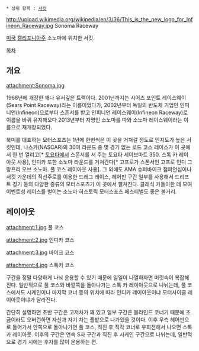  * 상위 항목 : [[서킷]]

http://upload.wikimedia.org/wikipedia/en/3/36/This_is_the_new_logo_for_Infineon_Raceway.jpg
Sonoma Raceway

[[미국]] [[캘리포니아]]주 소노마에 위치한 서킷.

[[목차]]

== 개요 ==
attachment:Sonoma.jpg

1968년에 개장한 꽤나 유서깊은 트랙이다. 2001년까지는 시어즈 포인트 레이스웨이(Sears Point Raceway)라는 이름이었다가, 2002년부터 독일의 반도체 기업인 인피니언(Infineon)으로부터 스폰서를 받고 인피니언 레이스웨이(Infineon Raceway)로 이름을 바꿔 유지해오다 2013년부터 지명인 소노마를 따와 소노마 레이스웨이라는 이름으로 재개장되었다.

북미를 대표하는 모터스포츠는 1년에 한번씩은 이 곳을 거쳐갈 정도로 인지도가 높은 서킷인데, 나스카(NASCAR)의 30여 라운드 중 몇 경기 없는 로드 코스 레이스가 이 곳에서 한 번 열리고[* [[토요타]]에서 스폰서를 서 주는 토요타 세이브마트 350. 스톡 카 레이아웃 사용], 인디카 또한 소노마 라운드를 거쳐간다[* 고프로가 스폰서인 고프로 인디 그랑프리 오브 소노마. 풀 코스 레이아웃 사용]. 그 외에도 AMA 슈퍼바이크 챔피언십이나 서킷 가운데의 직선주로를 이용한 드래그 레이스, 헤어핀 구간 일부를 사용해서 드리프트 경기 등의 다양한 종류의 모터스포츠가 이 곳에서 펼쳐진다. 클래식 카들이한 데 모여 이벤트성 레이스를 벌이는 소노마 히스토릭 모터스포츠 페스티벌도 좋은 볼거리.

== 레이아웃 ==
attachment:1.jpg
풀 코스

attachment:2.jpg
인디카 코스

attachment:3.jpg
바이크 코스

attachment:4.jpg
스톡카 코스

구간을 정말 다양하게 나눠 운용할 수 있기 때문에 일일이 나열하자면 머릿속이 복잡해진다. 일반적으로 풀 코스와 바깥쪽을 돌아나가는 스톡 카 레이아웃으로 나뉘는데, 풀 코스에서도 시케인이나 마지막 코너 등의 위치에 따라 인디카 레이아웃이냐 모터사이클 레이아웃이냐가 달라진다.

간단히 설명하면 초반 구간은 고저차가 꽤 있고 일부 구간은 블라인드 코너기 때문에 조금이라도 오버런하면 자신과 자기 차는 풀밭으로 나가있을 것이다. 이후 우측 헤어핀으로 들어가서 안쪽으로 돌아나가면 풀 코스, 직진 후 직각 코너로 우회전해서 나오면 스톡 카 레이아웃. 이후의 구간은 연속 S자 구간과 직진 후 시케인 구간으로 나뉘는데, 일반적으로 경기 시에는 후자를 많이 운용하는 편.
